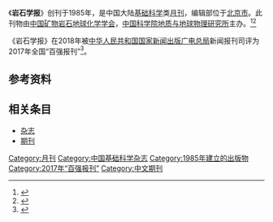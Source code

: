{{Infobox journal
| title         = 岩石学报
| former_name   =
| frequency     = 月刊
| country       = [[中国大陆|中国大陆]]
| publisher     = [[中国矿物岩石地球化学学会|中国矿物岩石地球化学学会]]，[[中国科学院地质与地球物理研究所|中国科学院地质与地球物理研究所]]
| impact        = 
| history =1985年起至今
| ISSN = 1000-0569
| CODEN =YANXEU
| CN            = 11-1922/P
| website       = http://www.ysxb.ac.cn/
}}
《'''岩石学报'''》创刊于1985年，是中国大陆[[基础科学|基础科学]]类[[杂志#出版|月刊]]，编辑部位于[[北京市|北京市]]。此刊物由[[中国矿物岩石地球化学学会|中国矿物岩石地球化学学会]]，[[中国科学院地质与地球物理研究所|中国科学院地质与地球物理研究所]]主办。<ref name="知网1">{{Cite web|title=岩石学报|url=https://navi.cnki.net/knavi/JournalDetail?pcode=CJFD&pykm=YSXB|accessdate=2021-02-02|work=navi.cnki.net|publisher=[[中国知网|中国知网]]}}</ref><ref name="维普1">{{Cite web|title=岩石学报 - 维普中文期刊|url=http://www.cqvip.com/qikan/Detail.aspx?gch=94579X|accessdate=2021-02-02|author=|date=|format=|publisher=[[维普|维普]]|language=}}</ref>

《岩石学报》在2018年被[[中华人民共和国国家新闻出版广电总局|中华人民共和国国家新闻出版广电总局]]新闻报刊司评为2017年全国“百强报刊”<ref>{{Cite web|title=2017年全国“百强报刊”推荐名单开始公示|url=http://www.ce.cn/culture/gd/201801/16/t20180116_27756145.shtml|accessdate=2021-02-10|author=赵新乐（中国新闻出版广电报）|date=2018-01-16|format=|work=www.ce.cn|publisher=[[中国经济网|中国经济网]]|language=|archive-date=2020-11-05|archive-url=https://web.archive.org/web/20201105014543/http://www.ce.cn/culture/gd/201801/16/t20180116_27756145.shtml|dead-url=no}}</ref>。
== 参考资料 ==
{{reflist|2}}

== 相关条目 ==

* [[杂志|杂志]]
* [[期刊|期刊]]

{{pub-stub}}
{{全国百强报刊|2017}}

[[Category:月刊|Category:月刊]]
[[Category:中国基础科学杂志|Category:中国基础科学杂志]]
[[Category:1985年建立的出版物|Category:1985年建立的出版物]]
[[Category:2017年“百强报刊”|Category:2017年“百强报刊”]]
[[Category:中文期刊|Category:中文期刊]]